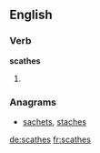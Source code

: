 ==English==

===Verb===
'''scathes'''

# {{third-person singular of|scathe}}

===Anagrams===
* [[sachets#English|sachets]], [[staches#English|staches]]

[[de:scathes]]
[[fr:scathes]]